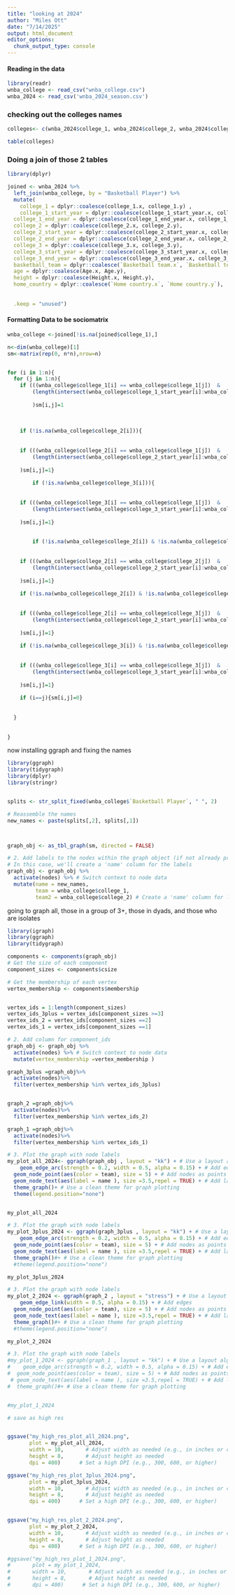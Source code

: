 ```yaml
---
title: "looking at 2024"
author: "Miles Ott"
date: "7/14/2025"
output: html_document
editor_options: 
  chunk_output_type: console
---
```




#### Reading in the data
```r
library(readr)
wnba_college <- read_csv("wnba_college.csv")
wnba_2024 <- read_csv('wnba_2024_season.csv')

```
### checking out the colleges names

```r
colleges<- c(wnba_2024$college_1, wnba_2024$college_2, wnba_2024$college_3)

table(colleges)
```


### Doing a join of those 2 tables
```r
library(dplyr)

joined <- wnba_2024 %>%
  left_join(wnba_college, by = "Basketball Player") %>%
  mutate(
    college_1 = dplyr::coalesce(college_1.x, college_1.y) ,
    college_1_start_year = dplyr::coalesce(college_1_start_year.x, college_1_start_year.y),
  college_1_end_year = dplyr::coalesce(college_1_end_year.x, college_1_end_year.y),
  college_2 = dplyr::coalesce(college_2.x, college_2.y), 
  college_2_start_year = dplyr::coalesce(college_2_start_year.x, college_2_start_year.y), 
  college_2_end_year = dplyr::coalesce(college_2_end_year.x, college_2_end_year.y),
  college_3 = dplyr::coalesce(college_3.x, college_3.y), 
  college_3_start_year = dplyr::coalesce(college_3_start_year.x, college_3_start_year.y), 
  college_3_end_year = dplyr::coalesce(college_3_end_year.x, college_3_end_year.y), 
  basketball_team = dplyr::coalesce(`Basketball team.x`, `Basketball team.y`),
  age = dplyr::coalesce(Age.x, Age.y),
  height = dplyr::coalesce(Height.x, Height.y),
  home_country = dplyr::coalesce(`Home country.x`, `Home country.y`),
  
  
  .keep = "unused")
```




#### Formatting Data to be sociomatrix
```r

wnba_college <-joined[!is.na(joined$college_1),]

n<-dim(wnba_college)[1]
sm<-matrix(rep(0, n*n),nrow=n)


for (i in 1:n){
  for (j in 1:n){
    if (((wnba_college$college_1[i] == wnba_college$college_1[j])  &
        (length(intersect(wnba_college$college_1_start_year[i]:wnba_college$college_1_end_year[i], wnba_college$college_1_start_year[j]:wnba_college$college_1_end_year[j]) )>=1)) 
        
        )sm[i,j]=1
    
    
     
    if (!is.na(wnba_college$college_2[i])){
      
    
    if (((wnba_college$college_2[i] == wnba_college$college_1[j])  &
        (length(intersect(wnba_college$college_2_start_year[i]:wnba_college$college_2_end_year[i], wnba_college$college_1_start_year[j]:wnba_college$college_1_end_year[j]) )>=1)) 
        
    )sm[i,j]=1}
    
        if (!is.na(wnba_college$college_3[i])){
      
    
    if (((wnba_college$college_3[i] == wnba_college$college_1[j])  &
        (length(intersect(wnba_college$college_3_start_year[i]:wnba_college$college_3_end_year[i], wnba_college$college_1_start_year[j]:wnba_college$college_1_end_year[j]) )>=1)) 
        
    )sm[i,j]=1}
    
    
        if (!is.na(wnba_college$college_2[i]) & !is.na(wnba_college$college_2[j])){
      
    
    if (((wnba_college$college_2[i] == wnba_college$college_2[j])  &
        (length(intersect(wnba_college$college_2_start_year[i]:wnba_college$college_2_end_year[i], wnba_college$college_2_start_year[j]:wnba_college$college_2_end_year[j]) )>=1)) 
        
    )sm[i,j]=1}
    
    if (!is.na(wnba_college$college_2[i]) & !is.na(wnba_college$college_3[j])){
      
    
    if (((wnba_college$college_2[i] == wnba_college$college_3[j])  &
        (length(intersect(wnba_college$college_2_start_year[i]:wnba_college$college_2_end_year[i], wnba_college$college_3_start_year[j]:wnba_college$college_3_end_year[j]) )>=1)) 
        
    )sm[i,j]=1}
    
    if (!is.na(wnba_college$college_3[i]) & !is.na(wnba_college$college_3[j])){
      
    
    if (((wnba_college$college_3[i] == wnba_college$college_3[j])  &
        (length(intersect(wnba_college$college_3_start_year[i]:wnba_college$college_3_end_year[i], wnba_college$college_3_start_year[j]:wnba_college$college_3_end_year[j]) )>=1)) 
        
    )sm[i,j]=1}
    
    if (i==j){sm[i,j]=0}
    
    
  }
  
  
}

```





now installing ggraph and fixing the names 
```r

library(ggraph)
library(tidygraph)
library(dplyr)
library(stringr)


splits <- str_split_fixed(wnba_college$`Basketball Player`, " ", 2)

# Reassemble the names
new_names <- paste(splits[,2], splits[,1])



graph_obj <- as_tbl_graph(sm, directed = FALSE)

# 2. Add labels to the nodes within the graph object (if not already present)
# In this case, we'll create a 'name' column for the labels
graph_obj <- graph_obj %>%
  activate(nodes) %>% # Switch context to node data
  mutate(name = new_names,
         team = wnba_college$college_1,
         team2 = wnba_college$college_2) # Create a 'name' column for labels

```

going to graph all, those in a group of 3+, those in dyads, and those who are isolates

```r

library(igraph)
library(ggraph)
library(tidygraph)

components <- components(graph_obj)
# Get the size of each component
component_sizes <- components$csize

# Get the membership of each vertex
vertex_membership <- components$membership


vertex_ids = 1:length(component_sizes)
vertex_ids_3plus = vertex_ids[component_sizes >=3]
vertex_ids_2 = vertex_ids[component_sizes ==2]
vertex_ids_1 = vertex_ids[component_sizes ==1]

# 2. Add column for component_ids
graph_obj <- graph_obj %>%
  activate(nodes) %>% # Switch context to node data
  mutate(vertex_membership =vertex_membership ) 

graph_3plus =graph_obj%>%
  activate(nodes)%>%
  filter(vertex_membership %in% vertex_ids_3plus)


graph_2 =graph_obj%>%
  activate(nodes)%>%
  filter(vertex_membership %in% vertex_ids_2)

graph_1 =graph_obj%>%
  activate(nodes)%>%
  filter(vertex_membership %in% vertex_ids_1)

# 3. Plot the graph with node labels
my_plot_all_2024<- ggraph(graph_obj , layout = "kk") + # Use a layout algorithm (e.g., "stress")
    geom_edge_arc(strength = 0.2, width = 0.5, alpha = 0.15) + # Add edges
  geom_node_point(aes(color = team), size = 5) + # Add nodes as points
  geom_node_text(aes(label = name ), size =3.5,repel = TRUE) + # Add labels from the 'name' column
  theme_graph()+ # Use a clean theme for graph plotting
  theme(legend.position="none")


my_plot_all_2024

# 3. Plot the graph with node labels
my_plot_3plus_2024 <- ggraph(graph_3plus , layout = "kk") + # Use a layout algorithm (e.g., "stress")
    geom_edge_arc(strength = 0.2, width = 0.5, alpha = 0.15) + # Add edges
  geom_node_point(aes(color = team), size = 5) + # Add nodes as points
  geom_node_text(aes(label = name ), size =3.5,repel = TRUE) + # Add labels from the 'name' column
  theme_graph()#+ # Use a clean theme for graph plotting
  #theme(legend.position="none")

my_plot_3plus_2024

# 3. Plot the graph with node labels
my_plot_2_2024 <- ggraph(graph_2 , layout = "stress") + # Use a layout algorithm (e.g., "stress")
    geom_edge_link(width = 0.5, alpha = 0.15) + # Add edges
  geom_node_point(aes(color = team), size = 5) + # Add nodes as points
  geom_node_text(aes(label = name ), size =3.5,repel = TRUE) + # Add labels from the 'name' column
  theme_graph()#+ # Use a clean theme for graph plotting
  #theme(legend.position="none")

my_plot_2_2024

# 3. Plot the graph with node labels
#my_plot_1_2024 <- ggraph(graph_1 , layout = "kk") + # Use a layout algorithm (e.g., "stress")
#    geom_edge_arc(strength = 0.2, width = 0.5, alpha = 0.15) + # Add edges
#  geom_node_point(aes(color = team), size = 5) + # Add nodes as points
 # geom_node_text(aes(label = name ), size =3.5,repel = TRUE) + # Add labels from the 'name' column
#  theme_graph()#+ # Use a clean theme for graph plotting


#my_plot_1_2024

# save as high res


ggsave("my_high_res_plot_all_2024.png", 
       plot = my_plot_all_2024, 
       width = 10,       # Adjust width as needed (e.g., in inches or centimeters)
       height = 8,       # Adjust height as needed
       dpi = 400)      # Set a high DPI (e.g., 300, 600, or higher)

ggsave("my_high_res_plot_3plus_2024.png", 
       plot = my_plot_3plus_2024, 
       width = 10,       # Adjust width as needed (e.g., in inches or centimeters)
       height = 8,       # Adjust height as needed
       dpi = 400)      # Set a high DPI (e.g., 300, 600, or higher)


ggsave("my_high_res_plot_2_2024.png", 
       plot = my_plot_2_2024, 
       width = 10,       # Adjust width as needed (e.g., in inches or centimeters)
       height = 8,       # Adjust height as needed
       dpi = 400)      # Set a high DPI (e.g., 300, 600, or higher)

#ggsave("my_high_res_plot_1_2024.png", 
#       plot = my_plot_1_2024, 
#       width = 10,       # Adjust width as needed (e.g., in inches or centimeters)
#       height = 8,       # Adjust height as needed
#       dpi = 400)      # Set a high DPI (e.g., 300, 600, or higher)

```

